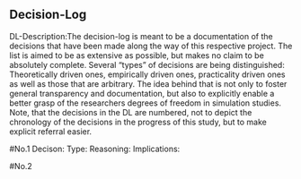 ## Decision-Log
DL-Description:The decision-log is meant to be a documentation of the decisions that have been made along the way of this respective project. 
The list is aimed to be as extensive as possible, but makes no claim to be absolutely complete.
Several "types" of decisions are being distinguished: Theoretically driven ones, empirically driven ones, practicality driven ones as well as those that are arbitrary.
The idea behind that is not only to foster general transparency and documentation, but also to explicitly enable a better grasp of the researchers degrees of freedom
in simulation studies.
Note, that the decisions in the DL are numbered, not to depict the chronology of the decisions in the progress of this study, but to make explicit referral easier.

#No.1
Decison: 
Type:
Reasoning:
Implications:

#No.2
